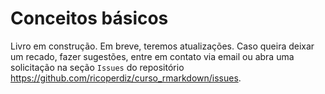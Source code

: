 
# Conceitos básicos

::: {.callout-note}
Livro em construção.
Em breve, teremos atualizações.
Caso queira deixar um recado, fazer sugestões, entre em contato via email ou abra uma solicitação na seção `Issues` do repositório <https://github.com/ricoperdiz/curso_rmarkdown/issues>.  
:::
